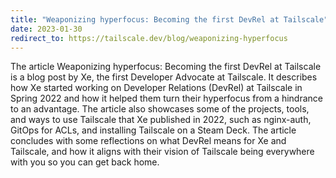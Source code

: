 ```yaml
---
title: "Weaponizing hyperfocus: Becoming the first DevRel at Tailscale"
date: 2023-01-30
redirect_to: https://tailscale.dev/blog/weaponizing-hyperfocus
---
```


<XeblogConv name="Mimi" mood="happy">
  The article Weaponizing hyperfocus: Becoming the first DevRel at Tailscale is
  a blog post by Xe, the first Developer Advocate at Tailscale. It describes how
  Xe started working on Developer Relations (DevRel) at Tailscale in Spring 2022
  and how it helped them turn their hyperfocus from a hindrance to an advantage.
  The article also showcases some of the projects, tools, and ways to use
  Tailscale that Xe published in 2022, such as nginx-auth, GitOps for ACLs, and
  installing Tailscale on a Steam Deck. The article concludes with some
  reflections on what DevRel means for Xe and Tailscale, and how it aligns with
  their vision of Tailscale being everywhere with you so you can get back home.
</XeblogConv>
